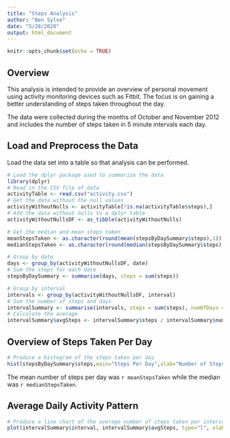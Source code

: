 ```yaml
---
title: "Steps Analysis"
author: "Ben Sylve"
date: "5/28/2020"
output: html_document
---
```


```r
knitr::opts_chunk$set(echo = TRUE)
```

## Overview

This analysis is intended to provide an overview of personal movement using activity monitoring devices such as Fitbit. The focus is on gaining a better understanding of steps taken throughout the day.

The data were collected during the months of October and November 2012 and includes the number of steps taken in 5 minute intervals each day.

## Load and Preprocess the Data

Load the data set into a table so that analysis can be performed.

```r
# Load the dplyr package used to summarize the data
library(dplyr)
# Read in the CSV file of data
activityTable <- read.csv("activity.csv")
# Get the data without the null values
activityWithoutNulls <- activityTable[!is.na(activityTable$steps),]
# Add the data without nulls to a dplyr table
activityWithoutNullsDF <- as_tibble(activityWithoutNulls)

# Get the median and mean steps taken
meanStepsTaken <- as.character(round(mean(stepsByDaySummary$steps),1))
medianStepsTaken <- as.character(round(median(stepsByDaySummary$steps),1))

# Group by date
days <- group_by(activityWithoutNullsDF, date)
# Sum the steps for each date
stepsByDaySummary <- summarise(days, steps = sum(steps))

# Group by interval
intervals <- group_by(activityWithoutNullsDF, interval)
# Sum the number of steps and days
intervalSummary <- summarise(intervals, steps = sum(steps), numOfDays = n_distinct(date))
# Calculate the average
intervalSummary$avgSteps <- intervalSummary$steps / intervalSummary$numOfDays
```

## Overview of Steps Taken Per Day

```r
# Produce a histogram of the steps taken per day
hist(stepsByDaySummary$steps,main="Steps Per Day",xlab="Number of Steps",col="blue")
```

The mean number of steps per day was `r meanStepsTaken` while the median was `r medianStepsTaken`.

## Average Daily Activity Pattern

```r
# Produce a line chart of the average number of steps taken per interval
plot(intervalSummary$interval, intervalSummary$avgSteps, type="l", xlab="Interval", ylab="Avg. Number of Steps", main="Average Number of Steps Per Interval")
```
